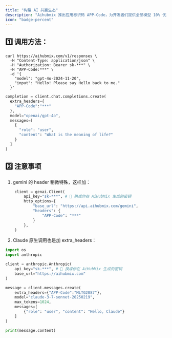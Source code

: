 ```yaml
---
title: "构建 AI 共赢生态"
description: "Aihubmix 推出应用标识码 APP-Code，为开发者们提供全部模型 10% 优惠"
icon: "badge-percent"
---
```


## 1️⃣ 调用方法：

<CodeGroup>

```shell Curl 方式
curl https://aihubmix.com/v1/responses \       
  -H "Content-Type: application/json" \
  -H "Authorization: Bearer sk-***" \
  -H "APP-Code:***" \
  -d '{
    "model": "gpt-4o-2024-11-20",
    "input": "Hello! Please say Hello back to me."
  }'
```

```py Openai sdk 方式
completion = client.chat.completions.create(
  extra_headers={
    "APP-Code":"***"
  },
  model="openai/gpt-4o",
  messages=[
    {
      "role": "user",
      "content": "What is the meaning of life?"
    }
  ]
)
```

</CodeGroup>

## 2️⃣ 注意事项

1. gemini 的 header 稍微特殊，这样加：

```py Python
    client = genai.Client(
        api_key="sk-***", # 🔑 换成你在 AiHubMix 生成的密钥
        http_options={
            "base_url": "https://api.aihubmix.com/gemini",
            "headers": {
                "APP-Code": "***"
            }
        },
    )
```

2. Claude 原生调用也是加 extra_headers：

```py Python
import os
import anthropic

client = anthropic.Anthropic(
    api_key="sk-***", # 🔑 换成你在 AiHubMix 生成的密钥
    base_url="https://aihubmix.com"
)

message = client.messages.create(
    extra_headers={"APP-Code":"MLTG2087"},
    model="claude-3-7-sonnet-20250219",
    max_tokens=1024,
    messages=[
        {"role": "user", "content": "Hello, Claude"}
    ]
)

print(message.content) 
```